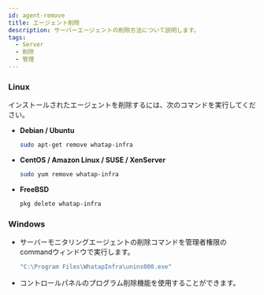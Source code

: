 ```yaml
---
id: agent-remove
title: エージェント削除
description: サーバーエージェントの削除方法について説明します。
tags:
  - Server
  - 削除
  - 管理
---
```


### Linux

インストールされたエージェントを削除するには、次のコマンドを実行してください。

- **Debian / Ubuntu**
  ```bash title=SH
  sudo apt-get remove whatap-infra
  ```
- **CentOS / Amazon Linux / SUSE / XenServer**
  ```bash title=SH
  sudo yum remove whatap-infra
  ```
- **FreeBSD**
  ```bash title=SH
  pkg delete whatap-infra
  ```

### Windows

- サーバーモニタリングエージェントの削除コマンドを管理者権限のcommandウィンドウで実行します。 
  ```bash title=SH
  "C:\Program Files\WhatapInfra\unins000.exe"
  ```
- コントロールパネルのプログラム削除機能を使用することができます。

